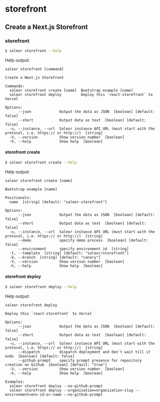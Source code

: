 # storefront

## Create a Next.js Storefront

### storefront

```sh
$ saleor storefront --help
```

Help output:

```
saleor storefront [command]

Create a Next.js Storefront

Commands:
  saleor storefront create [name]  Bootstrap example [name]
  saleor storefront deploy         Deploy this `react-storefront` to Vercel

Options:
      --json             Output the data as JSON  [boolean] [default: false]
      --short            Output data as text  [boolean] [default: false]
  -u, --instance, --url  Saleor instance API URL (must start with the protocol, i.e. https:// or http://)  [string]
  -V, --version          Show version number  [boolean]
  -h, --help             Show help  [boolean]
```

#### storefront create

```sh
$ saleor storefront create --help
```

Help output:

```
saleor storefront create [name]

Bootstrap example [name]

Positionals:
  name  [string] [default: "saleor-storefront"]

Options:
      --json             Output the data as JSON  [boolean] [default: false]
      --short            Output data as text  [boolean] [default: false]
  -u, --instance, --url  Saleor instance API URL (must start with the protocol, i.e. https:// or http://)  [string]
      --demo             specify demo process  [boolean] [default: false]
      --environment      specify environment id  [string]
  -t, --template  [string] [default: "saleor/storefront"]
  -b, --branch  [string] [default: "canary"]
  -V, --version          Show version number  [boolean]
  -h, --help             Show help  [boolean]
```

#### storefront deploy

```sh
$ saleor storefront deploy --help
```

Help output:

```
saleor storefront deploy

Deploy this `react-storefront` to Vercel

Options:
      --json             Output the data as JSON  [boolean] [default: false]
      --short            Output data as text  [boolean] [default: false]
  -u, --instance, --url  Saleor instance API URL (must start with the protocol, i.e. https:// or http://)  [string]
      --dispatch         dispatch deployment and don't wait till it ends  [boolean] [default: false]
      --github-prompt    specify prompt presence for repository creation on Github  [boolean] [default: "true"]
  -V, --version          Show version number  [boolean]
  -h, --help             Show help  [boolean]

Examples:
  saleor storefront deploy --no-github-prompt
  saleor storefront deploy --organization=organization-slug --environment=env-id-or-name --no-github-prompt
```
